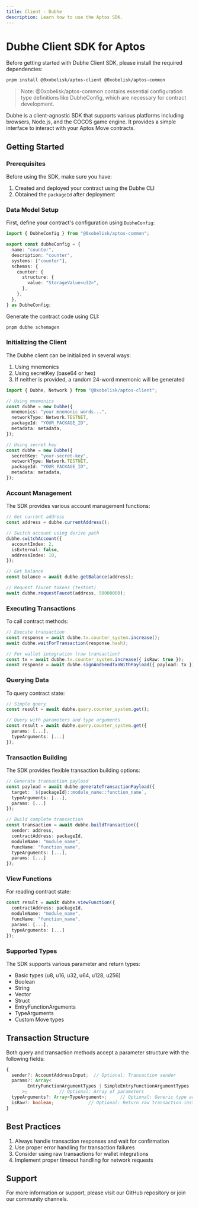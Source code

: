 ```yaml
---
title: Client - Dubhe
description: Learn how to use the Aptos SDK.
---
```


# Dubhe Client SDK for Aptos

Before getting started with Dubhe Client SDK, please install the required dependencies:

```bash
pnpm install @0xobelisk/aptos-client @0xobelisk/aptos-common
```

> Note: @0xobelisk/aptos-common contains essential configuration type definitions like DubheConfig, which are necessary for contract development.

Dubhe is a client-agnostic SDK that supports various platforms including browsers, Node.js, and the COCOS game engine. It provides a simple interface to interact with your Aptos Move contracts.

## Getting Started

### Prerequisites

Before using the SDK, make sure you have:

1. Created and deployed your contract using the Dubhe CLI
2. Obtained the `packageId` after deployment

### Data Model Setup

First, define your contract's configuration using `DubheConfig`:

```typescript
import { DubheConfig } from "@0xobelisk/aptos-common";

export const dubheConfig = {
  name: "counter",
  description: "counter",
  systems: ["counter"],
  schemas: {
    counter: {
      structure: {
        value: "StorageValue<u32>",
      },
    },
  },
} as DubheConfig;
```

Generate the contract code using CLI:

```bash
pnpm dubhe schemagen
```

### Initializing the Client

The Dubhe client can be initialized in several ways:

1. Using mnemonics
2. Using secretKey (base64 or hex)
3. If neither is provided, a random 24-word mnemonic will be generated

```typescript
import { Dubhe, Network } from "@0xobelisk/aptos-client";

// Using mnemonics
const dubhe = new Dubhe({
  mnemonics: "your mnemonic words...",
  networkType: Network.TESTNET,
  packageId: "YOUR_PACKAGE_ID",
  metadata: metadata,
});

// Using secret key
const dubhe = new Dubhe({
  secretKey: "your-secret-key",
  networkType: Network.TESTNET,
  packageId: "YOUR_PACKAGE_ID",
  metadata: metadata,
});
```

### Account Management

The SDK provides various account management functions:

```typescript
// Get current address
const address = dubhe.currentAddress();

// Switch account using derive path
dubhe.switchAccount({
  accountIndex: 2,
  isExternal: false,
  addressIndex: 10,
});

// Get balance
const balance = await dubhe.getBalance(address);

// Request faucet tokens (testnet)
await dubhe.requestFaucet(address, 50000000);
```

### Executing Transactions

To call contract methods:

```typescript
// Execute transaction
const response = await dubhe.tx.counter_system.increase();
await dubhe.waitForTransaction(response.hash);

// For wallet integration (raw transaction)
const tx = await dubhe.tx.counter_system.increase({ isRaw: true });
const response = await dubhe.signAndSendTxnWithPayload({ payload: tx });
```

### Querying Data

To query contract state:

```typescript
// Simple query
const result = await dubhe.query.counter_system.get();

// Query with parameters and type arguments
const result = await dubhe.query.counter_system.get({
  params: [...],
  typeArguments: [...]
});
```

### Transaction Building

The SDK provides flexible transaction building options:

```typescript
// Generate transaction payload
const payload = await dubhe.generateTransactionPayload({
  target: `${packageId}::module_name::function_name`,
  typeArguments: [...],
  params: [...]
});

// Build complete transaction
const transaction = await dubhe.buildTransaction({
  sender: address,
  contractAddress: packageId,
  moduleName: "module_name",
  funcName: "function_name",
  typeArguments: [...],
  params: [...]
});
```

### View Functions

For reading contract state:

```typescript
const result = await dubhe.viewFunction({
  contractAddress: packageId,
  moduleName: "module_name",
  funcName: "function_name",
  params: [...],
  typeArguments: [...]
});
```

### Supported Types

The SDK supports various parameter and return types:

- Basic types (u8, u16, u32, u64, u128, u256)
- Boolean
- String
- Vector
- Struct
- EntryFunctionArguments
- TypeArguments
- Custom Move types

## Transaction Structure

Both query and transaction methods accept a parameter structure with the following fields:

```typescript
{
  sender?: AccountAddressInput;  // Optional: Transaction sender
  params?: Array<
        EntryFunctionArgumentTypes | SimpleEntryFunctionArgumentTypes
      >;            // Optional: Array of parameters
  typeArguments?: Array<TypeArgument>;     // Optional: Generic type arguments
  isRaw?: boolean;             // Optional: Return raw transaction instead of executing
}
```

## Best Practices

1. Always handle transaction responses and wait for confirmation
2. Use proper error handling for transaction failures
3. Consider using raw transactions for wallet integrations
4. Implement proper timeout handling for network requests

## Support

For more information or support, please visit our GitHub repository or join our community channels.

